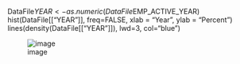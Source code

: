 DataFile$YEAR <- as.numeric(DataFile$EMP_ACTIVE_YEAR)
hist(DataFile[["YEAR"]], freq=FALSE, xlab = "Year", ylab = "Percent")
lines(density(DataFile[["YEAR"]]), lwd=3, col="blue")

![image](https://user-images.githubusercontent.com/28680575/102853693-cb7a4f00-43ee-11eb-8492-275607ad24cb.png)
